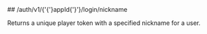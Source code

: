 
<MethodPill method="post" />
## /auth/v1/{'{'}appId{'}'}/login/nickname

Returns a unique player token with a specified nickname for a user.